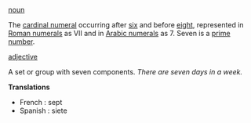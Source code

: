 [[noun]]

The [[cardinal numeral]] occurring after [[six]] and before [[eight]], represented in [[Roman numerals]] as VII and in [[Arabic numerals]] as 7. Seven is a [[prime number]].

[[adjective]]

A set or group with seven components. ''There are seven days in a week.''


'''Translations'''

*French : sept
*Spanish : siete